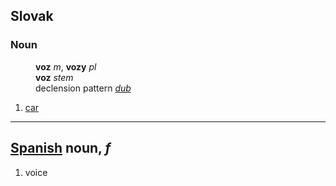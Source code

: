 == Slovak ==
=== Noun ===
:'''voz''' ''m'', '''vozy''' ''pl''
:'''voz''' ''stem''
:declension pattern ''[[Slovak declension pattern dub|dub]]''
# [[car]]
----

== [[Spanish]] noun, ''f'' ==
# voice